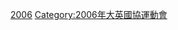 {{CatPair|2002年大英國協運動會運動員|2010年大英國協運動會運動員}}

[[Category:各年大英國協運動會運動員|2006]]
[[Category:2006年大英國協運動會|Category:2006年大英國協運動會]]